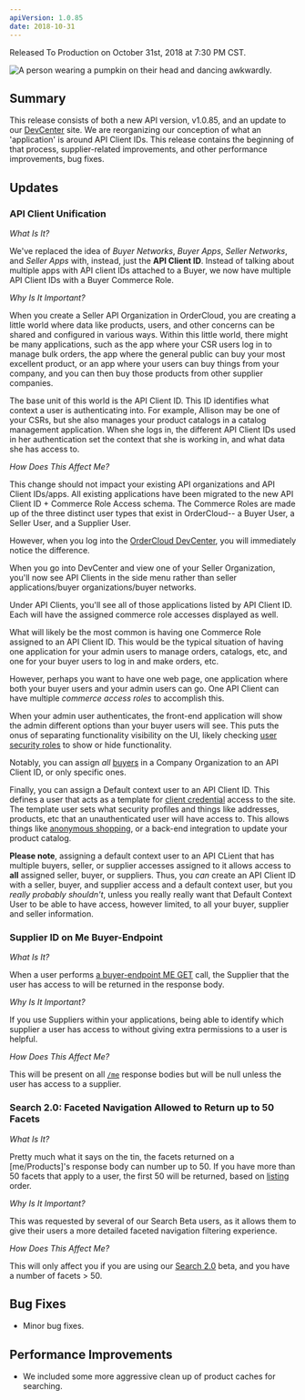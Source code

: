```yaml
---
apiVersion: 1.0.85
date: 2018-10-31
---
```


Released To Production on October 31st, 2018 at 7:30 PM CST.

![A person wearing a pumpkin on their head and dancing awkwardly.](https://media.giphy.com/media/l3vRfhFD8hJCiP0uQ/giphy.gif)

## Summary

This release consists of both a new API version, v1.0.85, and an update to our [DevCenter](https://developer.ordercloud.io/) site. We are reorganizing our conception of what an 'application'
is around API Client IDs. This release contains the beginning of that process, supplier-related improvements, and other performance improvements, bug fixes.

## Updates

### API Client Unification

_What Is It?_

We've replaced the idea of _Buyer Networks_, _Buyer Apps_, _Seller Networks_, and _Seller Apps_ with, instead, just the **API Client ID**. Instead of talking about multiple apps with API client IDs attached to a Buyer, we now have multiple API Client IDs with a Buyer Commerce Role.

_Why Is It Important?_

When you create a Seller API Organization in OrderCloud, you are creating a little world where data like products, users, and other concerns can be shared and configured in various ways. Within this little world, there might be many applications, such as the app where your CSR users log in to manage bulk orders, the app where the general public can buy your most excellent product, or an app where your users can buy things from your company, and you can then buy those products from other supplier companies.

The base unit of this world is the API Client ID. This ID identifies what context a user is authenticating into. For example, Allison may be one of your CSRs, but she also manages your product catalogs in a catalog management application. When she logs in, the different API Client IDs used in her authentication set the context that she is working in, and what data she has access to.

_How Does This Affect Me?_

This change should not impact your existing API organizations and API Client IDs/apps. All existing applications have been migrated to the new API Client ID + Commerce Role Access schema. The Commerce Roles are made up of the three distinct user types that exist in OrderCloud-- a Buyer User, a Seller User, and a Supplier User.

However, when you log into the [OrderCloud DevCenter](https://developer.ordercloud.io/dashboard/settings), you will immediately notice the difference.

When you go into DevCenter and view one of your Seller Organization, you'll now see API Clients in the side menu rather than seller applications/buyer organizations/buyer networks.

Under API Clients, you'll see all of those applications listed by API Client ID. Each will have the assigned commerce role accesses displayed as well.

What will likely be the most common is having one Commerce Role assigned to an API Client ID. This would be the typical situation of having one application for your admin users to manage orders, catalogs, etc, and one for your buyer users to log in and make orders, etc.

However, perhaps you want to have one web page, one application where both your buyer users and your admin users can go. One API Client can have multiple _commerce access roles_ to accomplish this.

When your admin user authenticates, the front-end application will show the admin different options than your buyer users will see. This puts the onus of separating functionality visibility on the UI, likely checking [user security roles]() to show or hide functionality.

Notably, you can assign _all_ [buyers](https://developer.ordercloud.io/documentation/api-reference/Buyers) in a Company Organization to an API Client ID, or only specific ones.

Finally, you can assign a Default context user to an API Client ID. This defines a user that acts as a template for [client credential](https://developer.ordercloud.io/documentation/platform-guides/authentication/oauth2-workflows/what-is-oauth-) access to the site. The template user sets what security profiles and things like addresses, products, etc that an unauthenticated user will have access to. This allows things like [anonymous shopping](https://developer.ordercloud.io/documentation/platform-guides/authentication/anonymous-shopping), or a back-end integration to update your product catalog.

**Please note**, assigning a default context user to an API CLient that has multiple buyers, seller, or supplier accesses assigned to it allows access to **all** assigned seller, buyer, or suppliers. Thus, you _can_ create an API Client ID with a seller, buyer, and supplier access and a default context user, but you _really probably shouldn't_, unless you really really want that Default Context User to be able to have access, however limited, to all your buyer, supplier and seller information.

### Supplier ID on Me Buyer-Endpoint

_What Is It?_

When a user performs [a buyer-endpoint ME GET](https://developer.ordercloud.io/documentation/api-reference/MeAndMyStuff/Me) call, the Supplier that the user has access to will be returned in the response body.

_Why Is It Important?_

If you use Suppliers within your applications, being able to identify which supplier a user has access to without giving extra permissions to a user is helpful.

_How Does This Affect Me?_

This will be present on all [`/me`](https://developer.ordercloud.io/documentation/api-reference/MeAndMyStuff/Me) response bodies but will be null unless the user has access to a supplier.

### Search 2.0: Faceted Navigation Allowed to Return up to 50 Facets

_What Is It?_

Pretty much what it says on the tin, the facets returned on a [me/Products]'s response body can number up to 50. If you have more than 50 facets that apply to a user, the first 50 will be returned, based on [listing](https://developer.ordercloud.io/documentation/api-reference/ProductCatalogs/ProductFacets/Get) order.

_Why Is It Important?_

This was requested by several of our Search Beta users, as it allows them to give their users a more detailed faceted navigation filtering experience.

_How Does This Affect Me?_

This will only affect you if you are using our [Search 2.0](https://ordercloud-api.github.io/release-notes/ordercloud-api-v1.0.81.html) beta, and you have a number of facets > 50.

## Bug Fixes

- Minor bug fixes.

## Performance Improvements

- We included some more aggressive clean up of product caches for searching.
